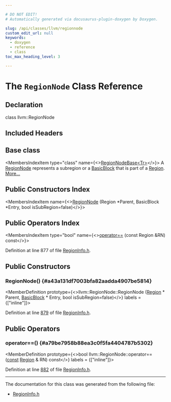 ```yaml
---

# DO NOT EDIT!
# Automatically generated via docusaurus-plugin-doxygen by Doxygen.

slug: /api/classes/llvm/regionnode
custom_edit_url: null
keywords:
  - doxygen
  - reference
  - class
toc_max_heading_level: 3

---
```





# The `RegionNode` Class Reference

<DoxygenPage pluginConfig={pluginConfig}>



## Declaration

<CodeBlock>class llvm::RegionNode</CodeBlock>

## Included Headers

<IncludesList>
<IncludesListItem
  filePath="llvm/Analysis/RegionInfo.h"
  permalink="/docs/api/files/include/include/llvm/include/llvm/analysis/regioninfo-h"
  isLocal="true" />
</IncludesList>

## Base class

<MembersIndex>

<MembersIndexItem
  type="class"
  name={<><a href="/docs/api/classes/llvm/regionnodebase">RegionNodeBase&lt;Tr&gt;</a></>}>
A <a href="/docs/api/classes/llvm/regionnode">RegionNode</a> represents a subregion or a <a href="/docs/api/classes/llvm/basicblock">BasicBlock</a> that is part of a <a href="/docs/api/classes/llvm/region">Region</a>. <a href="/docs/api/classes/llvm/regionnodebase/#details">More...</a>
</MembersIndexItem>

</MembersIndex>

## Public Constructors Index

<MembersIndex>

<MembersIndexItem
  name={<><a href="#a43a131df7003bfa82aadda4907be5814">RegionNode</a> (Region &#42;Parent, BasicBlock &#42;Entry, bool isSubRegion=false)</>}>
</MembersIndexItem>

</MembersIndex>

## Public Operators Index

<MembersIndex>

<MembersIndexItem
  type="bool"
  name={<><a href="#a79be7958b88ea3c0f5fa4404787b5302">operator==</a> (const Region &amp;RN) const</>}>
</MembersIndexItem>

</MembersIndex>


Definition at line 877 of file <a href="/docs/api/files/include/include/llvm/include/llvm/analysis/regioninfo-h">RegionInfo.h</a>.

<SectionDefinition>

## Public Constructors

### RegionNode() {#a43a131df7003bfa82aadda4907be5814}

<MemberDefinition
  prototype={<>llvm::RegionNode::RegionNode (<a href="/docs/api/classes/llvm/region">Region</a> &#42; Parent, <a href="/docs/api/classes/llvm/basicblock">BasicBlock</a> &#42; Entry, bool isSubRegion=false)</>}
  labels = {["inline"]}>

Definition at line <a href="/docs/api/files/include/include/llvm/include/llvm/analysis/regioninfo-h/#l00879">879</a> of file <a href="/docs/api/files/include/include/llvm/include/llvm/analysis/regioninfo-h">RegionInfo.h</a>.
</MemberDefinition>

</SectionDefinition>

<SectionDefinition>

## Public Operators

### operator==() {#a79be7958b88ea3c0f5fa4404787b5302}

<MemberDefinition
  prototype={<>bool llvm::RegionNode::operator== (<a href="/docs/api/files/lib/lib/target/lib/target/aarch64/aarch64promoteconstant-cpp/#a90f8350fecae261c25be85d38b451bff">const</a> <a href="/docs/api/classes/llvm/region">Region</a> &amp; RN) const</>}
  labels = {["inline"]}>

Definition at line <a href="/docs/api/files/include/include/llvm/include/llvm/analysis/regioninfo-h/#l00882">882</a> of file <a href="/docs/api/files/include/include/llvm/include/llvm/analysis/regioninfo-h">RegionInfo.h</a>.
</MemberDefinition>

</SectionDefinition>

<hr/>

The documentation for this class was generated from the following file:

<ul>
<li><a href="/docs/api/files/include/include/llvm/include/llvm/analysis/regioninfo-h">RegionInfo.h</a></li>
</ul>

</DoxygenPage>
